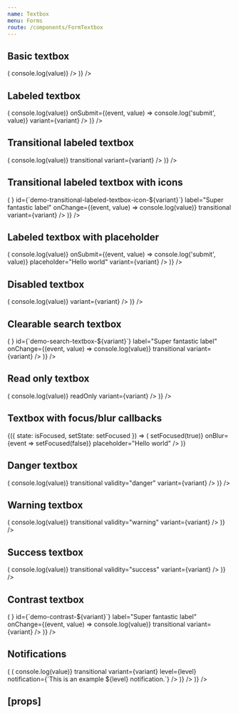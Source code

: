 ```yaml
---
name: Textbox
menu: Forms
route: /components/FormTextbox
---
```



<PageTitle title="Textbox" src="components/Form/Textbox" />

## Basic textbox

<Playground>
  <Looper
    list={variants}
    render={variant => (
      <FormComponentDemo property="value" initialValue="Hello world" key={variant}>
        <Textbox
          variant={variant}
          id={`demo-basic-textbox-${variant}`}
          onChange={(event, value) => console.log(value)}
        />
      </FormComponentDemo>
    )}
  />
</Playground>

## Labeled textbox

<Playground>
  <Looper
    list={variants}
    render={variant => (
      <FormComponentDemo property="value" initialValue="Hello world" key={variant}>
        <Textbox
          id={`demo-labeled-textbox-${variant}`}
          label="Super fantastic label"
          onChange={(event, value) => console.log(value)}
          onSubmit={(event, value) => console.log('submit', value)}
          variant={variant}
        />
      </FormComponentDemo>
    )}
  />
</Playground>

## Transitional labeled textbox

<Playground>
  <Looper
    list={variants}
    render={variant => (
      <FormComponentDemo property="value" key={variant}>
        <Textbox
          clearable
          id={`demo-transitional-labeled-textbox-${variant}`}
          label="Super fantastic label"
          onChange={(event, value) => console.log(value)}
          transitional
          variant={variant}
        />
      </FormComponentDemo>
    )}
  />
</Playground>

## Transitional labeled textbox with icons

<Playground>
  <Looper
    list={variants}
    render={variant => (
      <FormComponentDemo property="value" key={variant}>
        <Textbox
          clearable
          iconBefore={SearchIcon}
          iconAfter={<TimesIcon size={8} />}
          id={`demo-transitional-labeled-textbox-icon-${variant}`}
          label="Super fantastic label"
          onChange={(event, value) => console.log(value)}
          transitional
          variant={variant}
        />
      </FormComponentDemo>
    )}
  />
</Playground>

## Labeled textbox with placeholder

<Playground>
  <Looper
    list={variants}
    render={variant => (
      <FormComponentDemo property="value" key={variant}>
        <Textbox
          id={`demo-placeholder-textbox-${variant}`}
          label="Super fantastic label"
          onChange={(event, value) => console.log(value)}
          onSubmit={(event, value) => console.log('submit', value)}
          placeholder="Hello world"
          variant={variant}
        />
      </FormComponentDemo>
    )}
  />
</Playground>

## Disabled textbox

<Playground>
  <Looper
    list={variants}
    render={variant => (
      <FormComponentDemo property="value" initialValue="Hello world" key={variant}>
        <Textbox
          disabled
          id={`demo-disabled-textbox-${variant}`}
          label="Super fantastic label"
          onChange={(event, value) => console.log(value)}
          variant={variant}
        />
      </FormComponentDemo>
    )}
  />
</Playground>

## Clearable search textbox

<Playground>
  <Looper
    list={variants}
    render={variant => (
      <FormComponentDemo property="value" initialValue="Hello world" key={variant}>
        <Textbox
          clearable
          iconBefore={<SearchIcon />}
          id={`demo-search-textbox-${variant}`}
          label="Super fantastic label"
          onChange={(event, value) => console.log(value)}
          transitional
          variant={variant}
        />
      </FormComponentDemo>
    )}
  />
</Playground>

## Read only textbox

<Playground>
  <Looper
    list={variants}
    render={variant => (
      <FormComponentDemo property="value" initialValue="Hello world" key={variant}>
        <Textbox
          id={`demo-read-only-textbox-${variant}`}
          label="Super fantastic label"
          onChange={(event, value) => console.log(value)}
          readOnly
          variant={variant}
        />
      </FormComponentDemo>
    )}
  />
</Playground>

## Textbox with focus/blur callbacks

<Playground>
  <StateWrapper initialState={false}>
    {({ state: isFocused, setState: setFocused }) => (
      <FormComponentDemo property="value">
        <Textbox
          id={`demo-callbacks-textbox`}
          label={isFocused ? 'Focused label' : 'Blurred label'}
          onFocus={event => setFocused(true)}
          onBlur={event => setFocused(false)}
          placeholder="Hello world"
        />
      </FormComponentDemo>
    )}
  </StateWrapper>
</Playground>

## Danger textbox

<Playground>
  <Looper
    list={variants}
    render={variant => (
      <FormComponentDemo property="value" initialValue="Hello world">
        <Textbox
          id={`demo-danger-textbox-${variant}`}
          label="Super fantastic label"
          onChange={(event, value) => console.log(value)}
          transitional
          validity="danger"
          variant={variant}
        />
      </FormComponentDemo>
    )}
  />
</Playground>

## Warning textbox

<Playground>
  <Looper
    list={variants}
    render={variant => (
      <FormComponentDemo property="value" initialValue="Hello world">
        <Textbox
          id={`demo-warning-textbox-${variant}`}
          label="Super fantastic label"
          onChange={(event, value) => console.log(value)}
          transitional
          validity="warning"
          variant={variant}
        />
      </FormComponentDemo>
    )}
  />
</Playground>

## Success textbox

<Playground>
  <Looper
    list={variants}
    render={variant => (
      <FormComponentDemo property="value" initialValue="Hello world">
        <Textbox
          id={`demo-success-textbox-${variant}`}
          label="Super fantastic label"
          onChange={(event, value) => console.log(value)}
          transitional
          validity="success"
          variant={variant}
        />
      </FormComponentDemo>
    )}
  />
</Playground>

## Contrast textbox

<Playground>
  <Looper
    list={variants}
    render={variant => (
      <FormComponentDemo property="value" initialValue="Hello world" contrast key={variant}>
        <Textbox
          clearable
          contrast
          iconBefore={<SearchIcon />}
          id={`demo-contrast-${variant}`}
          label="Super fantastic label"
          onChange={(event, value) => console.log(value)}
          transitional
          variant={variant}
        />
      </FormComponentDemo>
    )}
  />
</Playground>

## Notifications

<Playground>
  <Looper
    list={variants}
    render={variant => (
      <Looper
        list={['success', 'danger', 'warning', 'primary', 'neutral']}
        render={level => (
          <FormComponentDemo property="value" initialValue="Hello world" key={variant}>
            <NotifiedTextbox
              clearable
              id={`demo-notification-${variant}-${level}`}
              label="Super fantastic label"
              onChange={(event, value) => console.log(value)}
              transitional
              variant={variant}
              level={level}
              notification={`This is an example ${level} notification.`}
            />
          </FormComponentDemo>
        )}
      />
    )}
  />
</Playground>

## \[props\]

<Props of={Textbox} />
